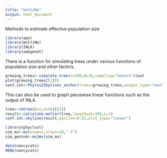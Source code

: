 ```yaml
---
title: "multiNe"
output: html_document
---
```


Methods to estimate effective population size

```r
library(ape)
library(multiNe)
library(INLA)
library(adegenet)
```

There is a function for simulating trees under various functions of population size and other factors. 

```r
growing_trees<-simulate.tree(n=500,N=20,sampling="hetero")$out
plot(growing_trees[[1]])
conf.int<-Phylos2Skylines_anchor(trees=growing_trees,output_type="conf.int.plot",epsilon=0)
```

This can also be used to graph piecewise linear functions such as the output of INLA.

```r
tree<-rmtree(N=2,n=50)[[1]]
result<-calculate.moller(tree,lengthout=100,L=1)
conf.int.skyline(result,epsilon=0.01,plot_type="linear")
```



```r
library(phyclust)
sim_ms<-ms(nsam=5,nreps=10,"-T")
sim_genind<-ms2ms(sim_ms)
```


```r
data(nancycats)
HENe(nancycats)
```
